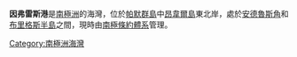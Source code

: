 {{unreferenced|time=2013-10-27T05:39:52+00:00}}
'''因弗雷斯港'''是[[南極洲|南極洲]]的海灣，位於[[帕默群島|帕默群島]]中[[昂韋爾島|昂韋爾島]]東北岸，處於[[安德魯斯角|安德魯斯角]]和[[布里格斯半島|布里格斯半島]]之間，現時由[[南極條約體系|南極條約體系]]管理。

{{coord|64|32|S|63|0|W|source:GNIS|display=title}}

{{Antarctica-geo-stub}}
[[Category:南極洲海灣|Category:南極洲海灣]]